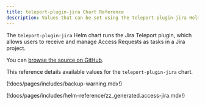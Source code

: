 ```yaml
---
title: teleport-plugin-jira Chart Reference
description: Values that can be set using the teleport-plugin-jira Helm chart
---
```


The `teleport-plugin-jira` Helm chart runs the Jira Teleport plugin, which
allows users to receive and manage Access Requests as tasks in a Jira project.

You can [browse the source on GitHub](https://github.com/gravitational/teleport/tree/v(=teleport.version=)/examples/chart/access/jira).

This reference details available values for the `teleport-plugin-jira` chart.

(!docs/pages/includes/backup-warning.mdx!)

(!docs/pages/includes/helm-reference/zz_generated.access-jira.mdx!)
